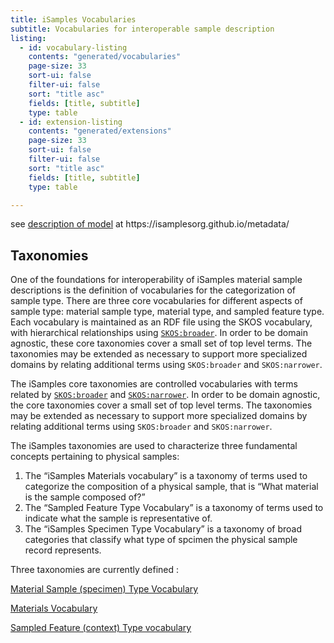 ```yaml
---
title: iSamples Vocabularies
subtitle: Vocabularies for interoperable sample description
listing:
  - id: vocabulary-listing
    contents: "generated/vocabularies"
    page-size: 33
    sort-ui: false
    filter-ui: false
    sort: "title asc"
    fields: [title, subtitle]
    type: table
  - id: extension-listing
    contents: "generated/extensions"
    page-size: 33
    sort-ui: false
    filter-ui: false
    sort: "title asc"
    fields: [title, subtitle]
    type: table

---
```


see [description of model](https://isamplesorg.github.io/metadata/) at https://isamplesorg.github.io/metadata/

## Taxonomies

One of the foundations for interoperability of iSamples material sample descriptions is the definition of vocabularies for the categorization of sample type. There are three core vocabularies for different aspects of sample type: material sample type, material type, and sampled feature type.  Each vocabulary is maintained as an RDF file using the SKOS vocabulary, with hierarchical relationships using [`SKOS:broader`](https://www.w3.org/2009/08/skos-reference/skos.html#broader). In order to be domain agnostic, these core taxonomies cover a small set of top level terms. The taxonomies may be extended as necessary to support more specialized domains by relating additional terms using `SKOS:broader` and `SKOS:narrower`.

The iSamples core taxonomies are controlled vocabularies with terms related by [`SKOS:broader`](https://www.w3.org/2009/08/skos-reference/skos.html#broader) and [`SKOS:narrower`](https://www.w3.org/2009/08/skos-reference/skos.html#narrower). In order to be domain agnostic, the core taxonomies cover a small set of top level terms. The taxonomies may be extended as necessary to support more specialized domains by relating additional terms using `SKOS:broader` and `SKOS:narrower`.

The iSamples taxonomies are used to characterize three fundamental concepts pertaining to physical samples:

1. The "iSamples Materials vocabulary" is a taxonomy of terms used to categorize the composition of a physical sample, that is "What material is the sample composed of?"
2. The "Sampled Feature Type Vocabulary" is a taxonomy of terms used to indicate what the sample is representative of.
3. The "iSamples Specimen Type Vocabulary" is a taxonomy of broad categories that classify what type of spcimen the physical sample record represents.

Three taxonomies are currently defined :

[Material Sample (specimen) Type Vocabulary](https://isamplesorg.github.io/metadata/vocabularies/specimentype.html)

[Materials Vocabulary](https://isamplesorg.github.io/metadata/vocabularies/materialtype.html)

[Sampled Feature (context) Type vocabulary](https://isamplesorg.github.io/metadata/vocabularies/sampledfeature.html)


